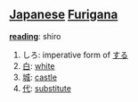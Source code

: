 == [[Japanese]] [[Furigana]] ==                                          

'''[[reading]]''': shiro
# しろ: imperative form of [[する]]
# [[白]]: [[white]]
# [[城]]: [[castle]]
# [[代]]: [[substitute]]